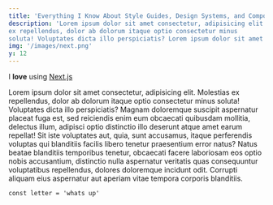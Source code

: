 ```yaml
---
title: 'Everything I Know About Style Guides, Design Systems, and Component Libraries'
description: 'Lorem ipsum dolor sit amet consectetur, adipisicing elit. Molestias
ex repellendus, dolor ab dolorum itaque optio consectetur minus
soluta! Voluptates dicta illo perspiciatis? Lorem ipsum dolor sit amet consectetur '
img: '/images/next.png'
y: 12
---
```


<CustomImage image={img} y='60' />

I **love** using [Next.js](https://nextjs.org/)

Lorem ipsum dolor sit amet consectetur, adipisicing elit. Molestias
ex repellendus, dolor ab dolorum itaque optio consectetur minus
soluta! Voluptates dicta illo perspiciatis? Magnam doloremque
suscipit aspernatur placeat fuga est, sed reiciendis enim eum
obcaecati quibusdam mollitia, delectus illum, adipisci optio
distinctio illo deserunt atque amet earum repellat! Sit iste
voluptates aut, quia, sunt accusamus, itaque perferendis voluptas
qui blanditiis facilis libero tenetur praesentium error natus? Natus
beatae blanditiis temporibus tenetur, obcaecati facere laboriosam
eos optio nobis accusantium, distinctio nulla aspernatur veritatis
quas consequuntur voluptatibus repellendus, dolores doloremque
incidunt odit. Corrupti aliquam eius aspernatur aut aperiam vitae
tempora corporis blanditiis.

```
const letter = 'whats up'
```
